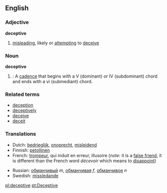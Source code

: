 ==English==

===Adjective===
'''deceptive'''
# [[misleading]], likely or [[attempting]] to [[deceive]]

===Noun===
'''deceptive'''

# {{rfv-sense}} {{music}}: A [[cadence]] that begins with a V (dominant) or IV (subdominant) chord and ends with a vi (submediant) chord.

===Related terms===
*[[deception]]
*[[deceptively]]
*[[deceive]]
*[[deceit]]

===Translations===
{{top}}
*Dutch: [[bedrieglijk]], [[onoprecht]], [[misleidend]]
*Finnish: [[petollinen]]
*French: [[trompeur]], qui induit en erreur, illusoire (''note'': it is a [[false friend]], it is different than the French word ''décevoir'' which means to [[disappoint]])
{{mid}}
*Russian: [[обманчивый]] ''m'', [[обманчивая]] ''f'', [[обманчивое]] ''n''
*Swedish: [[missledande]]
{{bottom}}

[[pl:deceptive]]
[[pt:Deceptive]]